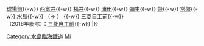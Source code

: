 {{鐵道路線|
| 模板名稱 = 水島本線
| 名稱 = [[水島臨海鐵道]] [[水島本線]]、{{link-ja|港東線|水島臨海鐵道港東線}}
| 代表色  = blue
| 背景顏色 = #FFFFFF
| 車站列表 = [[倉敷市站|倉敷市]]{{-w}} [[球場前站 (岡山縣)|球場前]]{{-w}} [[西富井站|西富井]]{{-w}} [[福井站 (岡山縣)|福井]]{{-w}} [[浦田站 (岡山縣)|浦田]]{{-w}} [[彌生站|彌生]]{{-w}} [[榮站 (岡山縣)|榮]]{{-w}} [[常盤站 (岡山縣)|常盤]]{{-w}} [[水島站|水島]]{{-w}} （→ {{link-ja|東水島站|東水島駅|（貨）東水島}}） {{-w}} [[三菱自工前站|三菱自工前]]{{-w}} {{link-ja|倉敷貨物總站|倉敷貨物ターミナル駅|（貨）倉敷貨物總站}}<br />{{link-ja|西埠頭線|水島臨海鉄道西埠頭線}}（2016年廢除）：[[三菱自工前站|三菱自工前]]{{-w}} {{link-ja|西埠頭站|西埠頭駅|（貨）西埠頭}}
|}}<noinclude>
[[Category:水島臨海鐵道]]
[[Category:日本鐵路路線模板|Mi]]
</noinclude>